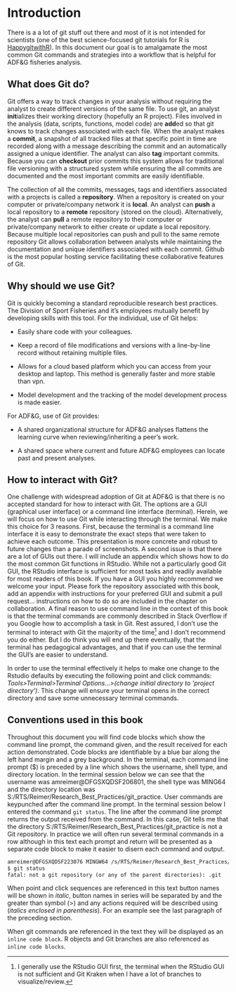 # Introduction  {#sec-intro}

There is a a lot of git stuff out there and most of it is not intended for scientists (one of the best science-focused git tutorials for R is [HappygitwithR](https://happygitwithr.com/)). In this document our goal is to amalgamate the most common Git commands and strategies into a workflow that is helpful for ADF&G fisheries analysis.

## What does Git do?

Git offers a way to track changes in your analysis without requiring the analyst to create different versions of the same file. To use git, an analyst **init**ializes their working directory (hopefully an R project). Files involved in the analysis (data, scripts, functions, model code) are **add**ed so that git knows to track changes associated with each file. When the analyst makes a **commit**, a snapshot of all tracked files at that specific point in time are recorded along with a message describing the commit and an automatically assigned a unique identifier. The analyst can also **tag** important commits. Because you can **checkout** prior commits this system allows for traditional file versioning with a structured system while ensuring the all commits are documented and the most important commits are easily identifiable.

The collection of all the commits, messages, tags and identifiers associated with a projects is called a **repository**. When a repository is created on your computer or private/company network it is **local**. An analyst can **push** a local repository to a **remote** repository (stored on the cloud). Alternatively, the analyst can **pull** a remote repository to their computer or private/company network to either create or update a local repository. Because multiple local repositories can push and pull to the same remote repository Git allows collaboration between analysts while maintaining the documentation and unique identifiers associated with each commit. Github is the most popular hosting service facilitating these collaborative features of Git.

## Why should we use Git?

Git is quickly becoming a standard reproducible research best practices. The Division of Sport Fisheries and it's employees mutually benefit by developing skills with this tool. For the individual, use of Git helps:

-   Easily share code with your colleagues.

-   Keep a record of file modifications and versions with a line-by-line record without retaining multiple files.

-   Allows for a cloud based platform which you can access from your desktop and laptop. This method is generally faster and more stable than vpn.

-   Model development and the tracking of the model development process is made easier.

For ADF&G, use of Git provides:

-   A shared organizational structure for ADF&G analyses flattens the learning curve when reviewing/inheriting a peer's work.

-   A shared space where current and future ADF&G employees can locate past and present analyses.

## How to interact with Git?

One challenge with widespread adoption of Git at ADF&G is that there is no accepted standard for how to interact with Git. The options are a GUI (graphical user interface) or a command line interface (terminal). Herein, we will focus on how to use Git while interacting through the terminal. We make this choice for 3 reasons. First, because the terminal is a command line interface it is easy to demonstrate the exact steps that were taken to achieve each outcome. This presentation is more concrete and robust to future changes than a parade of screenshots. A second issue is that there are a lot of GUIs out there. I will include an appendix which shows how to do the most common Git functions in RStudio. While not a particularly good Git GUI, the RStudio interface is sufficient for most tasks and readily available for most readers of this book. If you have a GUI you highly recommend we welcome your input. Please fork the repository associated with this book, add an appendix with instructions for your preferred GUI and submit a pull request... instructions on how to do so are included in the chapter on collaboration. A final reason to use command line in the context of this book is that the terminal commands are commonly described in Stack Overflow if you Google how to accomplish a task in Git. Rest assured, I don't use the terminal to interact with Git the majority of the time[^intro-1] and I don't recommend you do either. But I do think you will end up there eventually, that the terminal has pedagogical advantages, and that if you can use the terminal the GUI's are easier to understand.

[^intro-1]: I generally use the RStudio GUI first, the terminal when the RStudio GUI is not sufficient and Git Kraken when I have a lot of branches to visualize/review.

In order to use the terminal effectively it helps to make one change to the Rstudio defaults by executing the following point and click commands: *Tools\>Terminal\>Terminal Options...\>(change initial directory to 'project directory')*. This change will ensure your terminal opens in the correct directory and save some unnecessary terminal commands.

## Conventions used in this book

Throughout this document you will find code blocks which show the command line prompt, the command given, and the result received for each action demonstrated. Code blocks are identifiable by a blue bar along the left hand margin and a grey background. In the terminal, each command line prompt (\$) is preceded by a line which shows the username, shell type, and directory location. In the terminal session below we can see that the username was amreimer\@DFGSXQDSF206801, the shell type was MING64 and the directory location was S:/RTS/Reimer/Research_Best_Practices/git_practice. User commands are keypunched after the command line prompt. In the terminal session below I entered the command `git status`. The line after the command line prompt returns the output received from the command. In this case, Git tells me that the directory S:/RTS/Reimer/Research_Best_Practices/git_practice is not a Git repository. In practice we will often run several terminal commands in a row although in this text each prompt and return will be presented as a separate code block to make it easier to disern each command and output.

```default
amreimer@DFGSXQDSF223076 MINGW64 /s/RTS/Reimer/Research_Best_Practices/git_practice
$ git status
fatal: not a git repository (or any of the parent directories): .git
```

When point and click sequences are referenced in this text button names will be shown in *italic*, button names in series will be separated by and the greater than symbol (\>) and any actions required will be described using (*italics* *enclosed in parenthesis*). For an example see the last paragraph of the preceding section.

When git commands are referenced in the text they will be displayed as an `inline code block`. R objects and Git branches are also referenced as `inline code blocks`.
